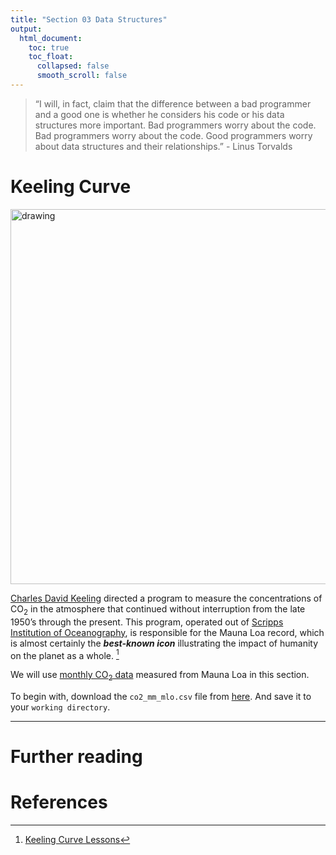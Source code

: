 ```yaml
---
title: "Section 03 Data Structures"
output:
  html_document:
    toc: true
    toc_float:
      collapsed: false
      smooth_scroll: false
---
```


> "I will, in fact, claim that the difference between a bad programmer and a good one is whether he considers his code or his data structures more important. Bad programmers worry about the code. Bad programmers worry about the code. Good programmers worry about data structures and their relationships." - Linus Torvalds

# Keeling Curve

<img src="figs/mlo_record.png" alt="drawing" width="600"/>

[Charles David Keeling](https://scrippsco2.ucsd.edu/history_legacy/charles_david_keeling_biography.html) directed a program to measure the concentrations of CO~2~ in the atmosphere that continued without interruption from the late 1950's through the present. This program, operated out of [Scripps Institution of Oceanography](https://scripps.ucsd.edu), is responsible for the Mauna Loa record, which is almost certainly the ***best-known icon*** illustrating the impact of humanity on the planet as a whole. [^1] 

We will use [monthly CO~2~ data](https://www.esrl.noaa.gov/gmd/ccgg/trends/data.html) measured from Mauna Loa in this section. 

To begin with, download the `co2_mm_mlo.csv` file from [here](https://zhu-group.github.io/ese5023/download/co2_mm_mlo.csv). And save it to your `working directory`.

[^1]: [Keeling Curve Lessons](https://scrippsco2.ucsd.edu/history_legacy/keeling_curve_lessons.html)

***

# Further reading



# References  
